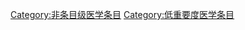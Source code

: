 {{Wikipedia category}}
{{emptycat}}
{{catmore|Wikipedia:医学专题}}

[[Category:非条目级医学条目|Category:非条目级医学条目]]
[[Category:低重要度医学条目|Category:低重要度医学条目]]